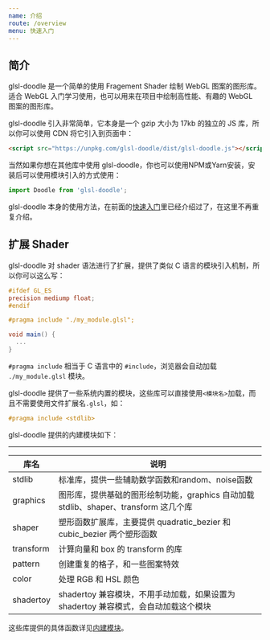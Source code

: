 ```yaml
---
name: 介绍
route: /overview
menu: 快速入门
---
```



<GitHub link="https://github.com/akira-cn/glsl-doodle"/>

<Nav/>

## 简介

glsl-doodle 是一个简单的使用 Fragement Shader 绘制 WebGL 图案的图形库。适合 WebGL 入门学习使用，也可以用来在项目中绘制高性能、有趣的 WebGL 图案的图形库。

glsl-doodle 引入非常简单，它本身是一个 gzip 大小为 17kb 的独立的 JS 库，所以你可以使用 CDN 将它引入到页面中：

```html
<script src="https://unpkg.com/glsl-doodle/dist/glsl-doodle.js"></script>
```

当然如果你想在其他库中使用 glsl-doodle，你也可以使用NPM或Yarn安装，安装后可以使用模块引入的方式使用：

```js
import Doodle from 'glsl-doodle';
```

glsl-doodle 本身的使用方法，在前面的[快速入门](http://doodle.webgl.group/advance)里已经介绍过了，在这里不再重复介绍。

## 扩展 Shader

glsl-doodle 对 shader 语法进行了扩展，提供了类似 C 语言的模块引入机制，所以你可以这么写：

```glsl
#ifdef GL_ES
precision mediump float;
#endif

#pragma include "./my_module.glsl";

void main() {
  ...
}
```

`#pragma include` 相当于 C 语言中的 `#include`，浏览器会自动加载 `./my_module.glsl` 模块。

glsl-doodle 提供了一些系统内置的模块，这些库可以直接使用`<模块名>`加载，而且不需要使用文件扩展名`.glsl`，如：

```glsl
#pragma include <stdlib>
```

glsl-doodle 提供的内建模块如下：

---

| 库名 | 说明 |
| --- | --- |
| stdlib | 标准库，提供一些辅助数学函数和random、noise函数 |
| graphics | 图形库，提供基础的图形绘制功能，graphics 自动加载 stdlib、shaper、transform 这几个库 |
| shaper | 塑形函数扩展库，主要提供 quadratic_bezier 和 cubic_bezier 两个塑形函数 |
| transform | 计算向量和 box 的 transform 的库 |
| pattern | 创建重复的格子，和一些图案特效 |
| color | 处理 RGB 和 HSL 颜色 |
| shadertoy | shadertoy 兼容模块，不用手动加载，如果设置为 shadertoy 兼容模式，会自动加载这个模块 |

这些库提供的具体函数详见[内建模块](/modules)。
